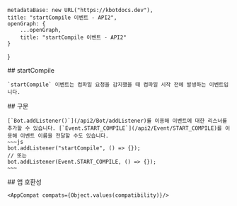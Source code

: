
    metadataBase: new URL("https://kbotdocs.dev"),
    title: "startCompile 이벤트 - API2",
    openGraph: {
        ...openGraph,
        title: "startCompile 이벤트 - API2"
    }
}

<Section>
    ## startCompile

    `startCompile` 이벤트는 컴파일 요청을 감지했을 때 컴파일 시작 전에 발생하는 이벤트입니다.
</Section>
<Section>
    ## 구문

    [`Bot.addListener()`](/api2/Bot/addListener)를 이용해 이벤트에 대한 리스너를 추가할 수 있습니다. [`Event.START_COMPILE`](/api2/Event/START_COMPILE)를 이용해 이벤트 이름을 전달할 수도 있습니다.
    ~~~js
    bot.addListener("startCompile", () => {});
    // 또는
    bot.addListener(Event.START_COMPILE, () => {});
    ~~~
</Section>
<Section>
    ## 앱 호환성

    <AppCompat compats={Object.values(compatibility)}/>
</Section>